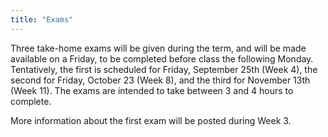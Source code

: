 ```yaml
---
title: "Exams"
---
```


Three take-home exams will be given during the term, and will be made available on a Friday, to be completed before class the following Monday. Tentatively, the first is scheduled for Friday, September 25th (Week 4), the second for Friday, October 23 (Week 8), and the third for November 13th (Week 11). The exams are intended to take between 3 and 4 hours to complete.

More information about the first exam will be posted during Week 3.